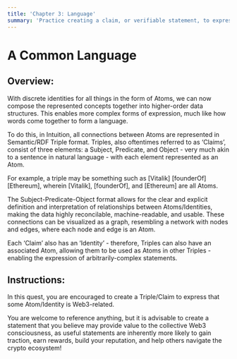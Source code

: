 ```yaml
---
title: 'Chapter 3: Language'
summary: 'Practice creating a claim, or verifiable statement, to express your opinion about a web3 project or topic.'
---
```


# A Common Language

## Overview:

With discrete identities for all things in the form of Atoms, we can now compose the represented concepts together into higher-order data structures. This enables more complex forms of expression, much like how words come together to form a language.

To do this, in Intuition, all connections between Atoms are represented in Semantic/RDF Triple format. Triples, also oftentimes referred to as ‘Claims’, consist of three elements: a Subject, Predicate, and Object - very much akin to a sentence in natural language - with each element represented as an Atom.

For example, a triple may be something such as [Vitalik] [founderOf] [Ethereum], wherein [Vitalik], [founderOf], and [Ethereum] are all Atoms.

The Subject-Predicate-Object format allows for the clear and explicit definition and interpretation of relationships between Atoms/Identities, making the data highly reconcilable, machine-readable, and usable. These connections can be visualized as a graph, resembling a network with nodes and edges, where each node and edge is an Atom.

Each ‘Claim’ also has an ‘Identity’ - therefore, Triples can also have an associated Atom, allowing them to be used as Atoms in other Triples - enabling the expression of arbitrarily-complex statements.

## Instructions:

In this quest, you are encouraged to create a Triple/Claim to express that some Atom/Identity is Web3-related.

You are welcome to reference anything, but it is advisable to create a statement that you believe may provide value to the collective Web3 consciousness, as useful statements are inherently more likely to gain traction, earn rewards, build your reputation, and help others navigate the crypto ecosystem!
